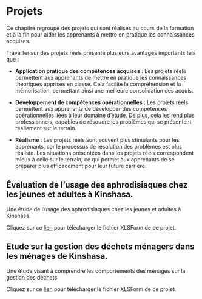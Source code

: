# Projets {.unnumbered}

Ce chapitre regroupe des projets qui sont réalisés au cours de la formation et à la fin pour aider les apprenants à mettre en pratique les connaissances acquises.

Travailler sur des projets réels présente plusieurs avantages importants tels que :

-   **Application pratique des compétences acquises** : Les projets réels permettent aux apprenants de mettre en pratique les connaissances théoriques apprises en classe. Cela facilite la compréhension et la mémorisation, permettant ainsi une meilleure consolidation des acquis.

-   **Développement de compétences opérationnelles** : Les projets réels permettent aux apprenants de développer des compétences opérationnelles liées à leur domaine d'étude. De plus, cela les rend plus professionnels, capables de résoudre les problèmes qui se présentent réellement sur le terrain.

-   **Réalisme** : Les projets réels sont souvent plus stimulants pour les apprenants, car le processus de résolution des problèmes est plus réaliste. Les situations présentées dans les projets réels correspondent mieux à celle sur le terrain, ce qui permet aux apprenants de se préparer plus efficacement pour leur future carrière.

## Évaluation de l'usage des aphrodisiaques chez les jeunes et adultes à Kinshasa.

Une étude de l'usage des aphrodisiaques chez les jeunes et adultes à Kinshasa. 

Cliquez sur ce [lien](images/aphrodisiaque.xlsx) pour télécharger le fichier XLSForm de ce projet.

## Etude sur la gestion des déchets ménagers dans les ménages de Kinshasa.

Une étude visant à comprendre les comportements des ménages sur la gestion des déchets.

Cliquez sur ce [lien](images/gestion-dechets.xlsx) pour télécharger le fichier XLSForm de ce projet.
